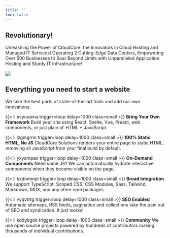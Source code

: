 ```yaml
---
title: ""
toc: false
---
```


::: {layout-ncol=2}
# Revolutionary! 
Unleashing the Power of CloudCore, the Innovators in Cloud Hosting and Managed IT Services! Operating 2 Cutting-Edge Data Centers, Empowering Over 500 Businesses to Soar Beyond Limits with Unparalleled Application Hosting and Sturdy IT Infrastructure! 

![](assets/cloudcore.png)
:::

## Everything you need to start a website

We take the best parts of state-of-the-art tools and add our own innovations.

::: {layout-ncol=3}

{{< li evyuuwna trigger=loop delay=1000 class=small >}} **Bring Your Own Framework**  Build your site using React, Svelte, Vue, Preact, web components, or just plain ol' HTML + JavaScript.

{{< li lzgmgrnn trigger=loop delay=1000 class=small >}} **100% Static HTML, No JS** CloudCore Solutions renders your entire page to static HTML, removing all JavaScript from your final build by default.

{{< li yxyampao trigger=loop delay=1000 class=small >}} **On-Demand Components** Need some JS? We can automatically hydrate interactive components when they become visible on the page.

{{< li bxdnmmpl trigger=loop delay=1000 class=small >}} **Broad Integration** We support TypeScript, Scoped CSS, CSS Modules, Sass, Tailwind, Markdown, MDX, and any other npm packages.

{{< li vyqvtrtg trigger=loop delay=1000 class=small >}} **SEO Enabled** Automatic sitemaps, RSS feeds, pagination and collections take the pain out of SEO and syndication. It just works!

{{< li kddybgok trigger=loop delay=1000 class=small >}} **Community** We use open source projects powered by hundreds of contributors making thousands of individual contributions.
:::
